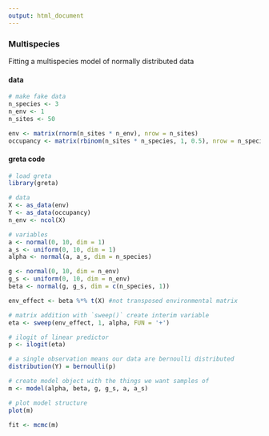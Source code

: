```yaml
---
output: html_document
---
```

### Multispecies

Fitting a multispecies model of normally distributed data


#### data
<div class="data">
```r
# make fake data
n_species <- 3
n_env <- 1
n_sites <- 50

env <- matrix(rnorm(n_sites * n_env), nrow = n_sites)
occupancy <- matrix(rbinom(n_sites * n_species, 1, 0.5), nrow = n_species)
```
</div>

#### greta code
```r
# load greta
library(greta)

# data
X <- as_data(env)
Y <- as_data(occupancy)
n_env <- ncol(X)

# variables
a <- normal(0, 10, dim = 1)
a_s <- uniform(0, 10, dim = 1) 
alpha <- normal(a, a_s, dim = n_species)

g <- normal(0, 10, dim = n_env)
g_s <- uniform(0, 10, dim = n_env)
beta <- normal(g, g_s, dim = c(n_species, 1))

env_effect <- beta %*% t(X) #not transposed environmental matrix

# matrix addition with `sweep()` create interim variable
eta <- sweep(env_effect, 1, alpha, FUN = '+')

# ilogit of linear predictor
p <- ilogit(eta)

# a single observation means our data are bernoulli distributed
distribution(Y) = bernoulli(p)

# create model object with the things we want samples of
m <- model(alpha, beta, g, g_s, a, a_s)

# plot model structure
plot(m)

fit <- mcmc(m)

```
